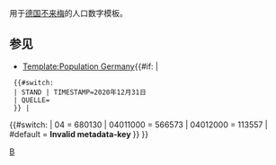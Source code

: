 <noinclude>用于[[德国]][[不来梅]]的人口数字模板。

==参见==

* [[Template:Population Germany]]</noinclude><includeonly>{{#if: {{{2|}}} | <!-- Die Metadaten-Parameter sind hier unabhängig vom Schlüssel -->
  {{#switch: {{{2}}}
  | STAND | TIMESTAMP=2020年12月31日
  | QUELLE={{cite web|url=https://www.statistik.bremen.de/sixcms/media.php/13/2021-06-18_PM_Bevoelkerung2020.pdf|title=Bevölkerungsentwicklung im Land Bremen|work=Statistisches Landesamt Bremen|date=2021年6月|language=de}}
  }} |
{{#switch: {{{1}}}
| 04 = 680130 <!--Freie Hansestadt Bremen-->
| 04011000 = 566573 <!-- Bremen, Stadt -->
| 04012000 = 113557 <!-- Bremerhaven, Stadt -->
| #default = <strong class="error">Invalid metadata-key <code>{{{1}}}</code></strong>{{ns0|[[Category:Template:Metadata Population/Error]]}}
}} }}</includeonly><noinclude>
[[Category:德国行政区划人口模板|B]]
</noinclude>